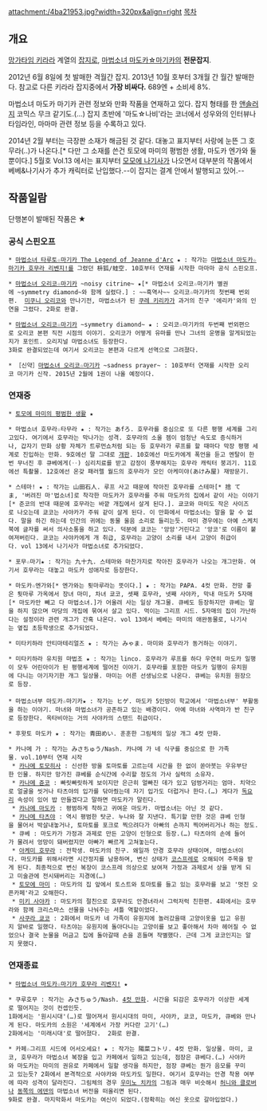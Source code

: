 {{{+1 まんがタイムきらら☆マギカ}}}
attachment:/4ba21953.jpg?width=320px&align=right
[[목차]]

== 개요 ==

[[망가타임 키라라]] 계열의 [[잡지]]로, [[마법소녀 마도카☆마기카]]의 '''전문잡지'''.

2012년 6월 8일에 첫 발매한 격월간 잡지. 2013년 10월 호부터 3개월 간 월간 발매한다. 참고로 다른 키라라 잡지중에서 '''가장 비싸다.''' 689엔 + 소비세 8%.

마법소녀 마도카 마기카 관련 정보와 만화 작품을 연재하고 있다. 잡지 형태를 한 [[앤솔러지]] 코믹스 무크 같기도.(...) 잡지 초반에 '마도☆나비'라는 코너에서 성우와의 인터뷰나 타임라인, 마마마 관련 정보 등을 수록하고 있다. 

2014년 2월 부터는 극장판 소재가 해금된 것 같다. 대놓고 표지부터 사랑에 눈뜬 그 호무라(..)가 나온다.[* 다만 그 소재를 쓴건 토모에 마미의 평범한 생활, 마도카 엔가와 둘 뿐이다.] 5월호 Vol.13 에서는 표지부터 [[모모에 나기사]]가 나오면서 대부분의 작품에서 베베&나기사가 추가 캐릭터로 난입했다.--이 잡지는 결계 안에서 발행되고 있어.--
== 작품일람 ==
단행본이 발매된 작품은 ★

=== 공식 스핀오프 ===
 * [[마법소녀 타루토☆마기카 The Legend of Jeanne d'Arc]] ★ : 작가는 [[마법소녀 마도카☆마기카 호무라 리벤지!]]를 그렸던 枡狐/蛙空. 10호부터 연재를 시작한 마마마 공식 스핀오프.

 * [[마법소녀 오리코☆마기카]] ~noisy citrine~ ★[* 마법소녀 오리코☆마기카 별권에 ~symmetry diamond~와 함께 실렸다.] : ~~흑역사~~ 오리코☆마기카의 첫번째 번외편.  [[미쿠니 오리코]]와 만나기전, 마법소녀가 된 [[쿠레 키리카]]가 과거의 친구 '에리카'와의 인연을 그렸다. 2화로 완결.

 * [[마법소녀 오리코☆마기카]] ~symmetry diamond~ ★ : 오리코☆마기카의 두번째 번외편으로 오리코 본편 직전 시점의 이야기. 오리코가 어떻게 유마를 만나 그녀의 운명을 알게되었는지가 포인트. 오리지널 마법소녀도 등장한다.
 3화로 완결되었는데 여기서 오리코는 본편과 다르게 선역으로 그려졌다.

 * ［신약］[[마법소녀 오리코☆마기카]] ~sadness prayer~ : 10호부터 연재를 시작한 오리코 마기카 신작. 2015년 2월에 1권이 나올 예정이다.
=== 연재중 ===
 * [[토모에 마미의 평범한 생활]] ★

 * 마법소녀 호무라☆타무라 ★ : 작가는 あfろ. 호무라를 중심으로 또 다른 평행 세계를 그리고있다. 여기에서 호무라는 막나가는 성격. 호무라의 소울 젬이 엄청난 속도로 증식하거나, 갑자기 만화 상황 자체가 트루먼쇼처럼 되는 등 호무라가 루프를 할 때마다 막장 평행 세계로 진입하는 만화. 9호에선 말 그대로 [[개]]판. 10호에선 마도카에게 폭언을 듣고 멘탈이 한번 무너진 후 큐베에게(‥) 심리치료를 받고 감정이 풍부해지는 호무라 캐릭터 붕괴기. 11호에선 특촬물. 12호에선 온갖 패러렐 월드의 호무라가 모인 아케미야(あけみ屋) 재방문기.


 * 스테마! ★ : 작가는 山田石人. 루프 사고 때문에 작아진 호무라를 스테마[* 捨 てま, '버려진 마'법소녀]로 착각한 마도카가 호무라를 주워 마도카의 집에서 같이 사는 이야기[* 준코의 반대 때문에 호무라는 바깥 개집에서 살게 된다.]. 쿄코와 마미도 작은 사이즈로 나오는데 쿄코는 사야카가 주워 같이 살게 된다. 이 만화에서 마법소녀는 말을 할 수 없다. 말을 하긴 하는데 인간의 귀에는 동물 울음 소리로 들리는듯. 마미 경우에는 아예 스케치북에 글자를 써서 의사소통을 하고 있다. 덕분에 쿄코는 '앙앙'거린다고 '앙코'로 이름이 붙여져버린다. 쿄코는 사야카에게 개 취급, 호무라는 고양이 소리를 내서 고양이 취급이다. vol 13에서 나기사가 마법소녀로 추가되었다.

 * 포무☆마기★ : 작가는 九十九. 스테마와 마찬가지로 작아진 호무라가 나오는 개그만화. 여기서 호무라는 대놓고 마도카 성애자로 등장한다.

 * 마도카☆엔가와[* 엔가와는 툇마루라는 뜻이다.] ★ : 작가는 PAPA. 4컷 만화. 전망 좋은 툇마루 가옥에서 장녀 마미, 차녀 쿄코, 셋째 호무라, 넷째 사야카, 막내 마도카 5자매[* 마도카만 빼고 다 마법소녀.]가 어울려 사는 일상 개그물. 큐베도 등장하지만 큐베는 말을 하지 않으며 마당의 개집에 묶여서 살고 있다. 먹이는 그리프 시드. 5자매의 집이 가난하다는 설정이라 관련 개그가 간혹 나온다. vol 13에서 베베는 마미의 애완동물로, 나기사는 옆집 초등학생으로 추가되었다.

 * 미타키하라 안티마테리얼즈 ★ : 작가는 みゃま. 마미와 호무라가 동거하는 이야기.

 * 미타키하라 유치원 마법조 ★ : 작가는 linco. 호무라가 루프를 하다 우연히 마도카 일행이 모두 어린아이가 된 평행세계에 떨어진 이야기. 호무라를 포함한 마도카 일행이 유치원에 다니는 아기자기한 개그 일상물. 마미는 어른 선생님으로 나온다. 큐베는 유치원 원장으로 등장.
 
 * 마법소녀부 마도카☆마기카★ : 작가는 ヒゲ. 마도카 5인방이 학교에서 '마법소녀부' 부활동을 하는 이야기. 마녀와 마법소녀가 공존하고 있는 배경이다. 아예 마녀와 사역마가 반 친구로 등장한다. 옥타비아는 거의 사야카의 스탠드 취급이다.

 * 후왓토 마도카 ★ : 작가는 青田めい. 훈훈한 그림체의 일상 개그 4컷 만화.

 * 카나메 가 : 작가는 みさちゅう/Nash. 카나메 가 네 식구를 중심으로 한 가족물. vol.10부터 연재 시작
  * [[카나메 토모히사]] : 신선한 방울 토마토를 고르는데 시간을 한 없이 쏟아붓는 우유부단한 인물. 하지만 망가진 큐베를 순식간에 수리할 정도의 가사 실력의 소유자.
  * [[카나메 쥰코]] : 빠릿빠릿하게 보이지만 은근히 얼빠진 데가 있고 덤벙거리는 엄마. 치약으로 얼굴을 씻거나 타츠야의 입가를 닦아줬는데 자기 입가도 더럽거나 한다.(…) 게다가 [[독요리]] 속성이 있어 밥 만들겠다고 말하면 마도카가 말린다.
  * [[카나메 마도카]] : 평범하게 착하고 귀여운 마도카. 마법소녀는 아닌 것 같다.
  * [[카나메 타츠야]] : 역시 평범한 탓군. 누나와 잘 지낸다. 특기할 만한 것은 큐베 인형을 물어서 박살내놓거나, 토마토를 포크로 찍으려다가 아빠의 손까지 찍어버리거나 하는 정도.
  * 큐베 : 마도카가 가정과 과제로 만든 고양이 인형으로 등장.(…) 타츠야의 손에 들어가 물려서 엉망이 돼버렸지만 아빠가 빠르게 고쳐놓는다.
  * [[아케미 호무라]] : 전학생. 마도카의 친구. 왜일까 안경 호무라 상태이며, 마법소녀이다. 마도카를 위해서라면 시간정지를 남용하며, 변신 상태가 [[코스프레]]로 오해되어 주목을 받게 된다. 최종적으로 변신 복장이 코스프레 의상으로 보여져 가정과 과제로서 상을 받게 되고 미술관에 전시돼버리는 지경에(…)
  * [[토모에 마미]] : 마도카의 집 앞에서 토스트와 토마토를 들고 있는 호무라를 보고 '멋진 오픈카페'라고 오해한다.
  * [[미키 사야카]] : 마도카의 절친으로 호무라도 안경녀라서 그럭저럭 친한편. 4화에서는 호무라와 함께 크리스마스 선물을 나눠주는 셔틀 역할이었다.
  * [[사쿠라 쿄코]] : 2화에서 마도카 네 가족이 유원지에 놀러갔을때 고양이옷을 입고 유원지 알바로 일했다. 타츠야는 유원지에 돌아다니는 고양이를 보고 좋아해서 차마 헤어질 수 없었으나 결국 눈물을 머금고 집에 돌아갈때 손을 흔들며 작별했다. 근데 그게 쿄코인지는 알지 못했다.

=== 연재종료 ===
 * [[마법소녀 마도카☆마기카 호무라 리벤지!]] ★

 * 쿠루호무 : 작가는 みさちゅう/Nash. [[4컷 만화]]. 시간을 되감은 호무라가 이상한 세계로 떨어지는 것이 컨셉인듯.
 1화에서는 '원시시대'(…)로 떨어져서 원시시대의 마미, 사야카, 쿄코, 마도카, 큐베와 만나게 된다. 마도카의 소원은 '세계에서 가장 커다란 고기'(…)
 2화에서는 '미래시대'로 떨어졌다.  2화로 완결.

 * 카페☆그리프 시드에 어서오세요! ★ : 작가는 陽菜コトリ. 4컷 만화. 일상물. 마미, 쿄코, 호무라가 마법소녀 복장을 입고 카페에서 일하고 있는데, 점장은 큐베다.(…) 사야카와 마도카는 마미의 권유로 카페에서 일할 생각을 하지만, 점장 큐베는 뭔가 음모를 꾸미고 있는듯? 2화에서 본격적으로 사야카와 마도카도 일한다. 여기서 호무라는 안경 착용 여부에 따라 성격이 달라진다. 그림체의 경우 [[우미노 치카]]의 그림과 매우 비슷해서 [[허니와 클로버]]나 [[동쪽의 에덴]]의 마법소녀 버전을 떠올리면 된다.
 9화로 완결. 마지막화서 마도카는 여신이 되었다.(정확히는 여신 옷으로 갈아입었다.)
